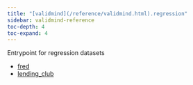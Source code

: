 ```yaml
---
title: "[validmind](/reference/validmind.html).regression"
sidebar: validmind-reference
toc-depth: 4
toc-expand: 4
---
```


Entrypoint for regression datasets

- [fred](regression/fred.qmd)
- [lending_club](regression/lending_club.qmd)
